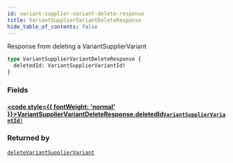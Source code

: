 ```yaml
---
id: variant-supplier-variant-delete-response
title: VariantSupplierVariantDeleteResponse
hide_table_of_contents: false
---
```








Response from deleting a VariantSupplierVariant

```graphql
type VariantSupplierVariantDeleteResponse {
  deletedId: VariantSupplierVariantId!
}
```


### Fields

#### [<code style={{ fontWeight: 'normal' }}>VariantSupplierVariantDeleteResponse.<b>deletedId</b></code>](#)<Bullet />[`VariantSupplierVariantId!`](/demand/api/graphql-admin/reference/objects/variant-supplier-variant-id) <Badge class="secondary" text="non-null"/> <Badge class="secondary" text="object"/>
> 
> 



### Returned by

[`deleteVariantSupplierVariant`](/demand/api/graphql-admin/reference/mutations/delete-variant-supplier-variant)  <Badge class="secondary" text="mutation"/>



